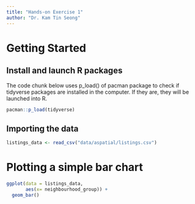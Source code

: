 ```yaml
---
title: "Hands-on Exercise 1"
author: "Dr. Kam Tin Seong"
---
```


# Getting Started

## Install and launch R packages

The code chunk below uses p_load() of pacman package to check if tidyverse packages are installed in the computer. If they are, they will be launched into R.

```r
pacman::p_load(tidyverse)
```

## Importing the data

```r
listings_data <- read_csv("data/aspatial/listings.csv")

```

# Plotting a simple bar chart

```r
ggplot(data = listings_data, 
       aes(x= neighbourhood_group)) + 
  geom_bar()
```
